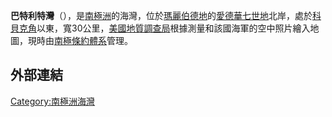{{coord|77|13|S|156|40|W|scale:1000000_source:GNIS|display=title}}

'''巴特利特灣'''（{{lang-en|Bartlett Inlet}}），是[[南極洲|南極洲]]的海灣，位於[[瑪麗伯德地|瑪麗伯德地]]的[[愛德華七世地|愛德華七世地]]北岸，處於[[科貝克角|科貝克角]]以東，寬30公里，[[美國地質調查局|美國地質調查局]]根據測量和該國海軍的空中照片繪入地圖，現時由[[南極條約體系|南極條約體系]]管理。

==外部連結==
{{cite gnis | type = antarid | id = 1038| name = Bartlett Inlet | accessdate = 2011-05-20}}

{{Antarctica-geo-stub}}
[[Category:南極洲海灣|Category:南極洲海灣]]